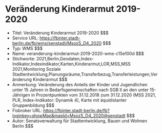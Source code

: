 # Veränderung Kinderarmut 2019-2020
- Titel: Veränderung Kinderarmut 2019-2020 $$$
- Service URL: https://fbinter.stadt-berlin.de/fb/wms/senstadt/MsozS_D4_2020 $$$
- Typ: WMS $$$
- Name: veranderung-kinderarmut-2019-2020-wms-c15e100d $$$
- Stichworte: 2021,Berlin,Geodaten,Index-Indikator,Indexindikator,Karten,Kinderarmut,LOR,MSS,MSS 2021,Monitoring Soziale Stadtentwicklung,Planungsräume,Transferbezug,Transferleistungen,Veränderung Kinderarmut $$$
- Anmerkung: Veränderung des Anteils der Kinder und Jugendlichen unter 15 Jahren in Bedarfsgemeinschaften nach SGB II an den unter 15-Jährigen in Prozentpunkten vom 31.12.2018 zum 31.12.2020 (MSS 2021, PLR, Index-Indikator: Dynamik 4), Karte mit äquidistanter Gruppenbildung $$$
- Fisbroker URL: https://fbinter.stadt-berlin.de/fb?loginkey=showMap&mapId=MsozS_D4_2020@senstadt $$$
- Autor: Senatsverwaltung für Stadtentwicklung, Bauen und Wohnen Berlin $$$
